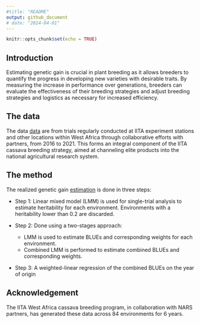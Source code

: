 ```yaml
---
#title: "README"
output: github_document
# date: "2024-04-01"
---
```


```r
knitr::opts_chunk$set(echo = TRUE)
```

## Introduction

Estimating genetic gain is crucial in plant breeding as it allows breeders to quantify the progress in developing new varieties with desirable traits. By measuring the increase in performance over generations, breeders can evaluate the effectiveness of their breeding strategies and adjust breeding strategies and logistics as necessary for increased efficiency.


## The data

The data [data](./data/cassava_uyt_2016_2021.csv) are from trials regularly conducted at IITA experiment stations and other locations within West Africa through collaborative efforts with partners, from 2016 to 2021. This forms an integral component of the IITA cassava breeding strategy, aimed at channeling elite products into the national agricultural research system.

 
## The method

The realized genetic gain [estimation](realized genetic gain.R) is done in three steps:

* Step 1: Linear mixed model (LMM) is used for single-trial analysis to estimate heritability for each environment. Environments with a heritability lower than 0.2 are discarded.

* Step 2: Done using a two-stages approach:

  + LMM is used to estimate BLUEs and corresponding weights for each environment.
  + Combined LMM is performed to estimate combined BLUEs and corresponding weights.

* Step 3: A weighted-linear regression of the combined BLUEs on the year of origin

## Acknowledgement

The IITA West Africa cassava breeding program, in collaboration with NARS partners, has generated these data across 84 environments for 6 years.
